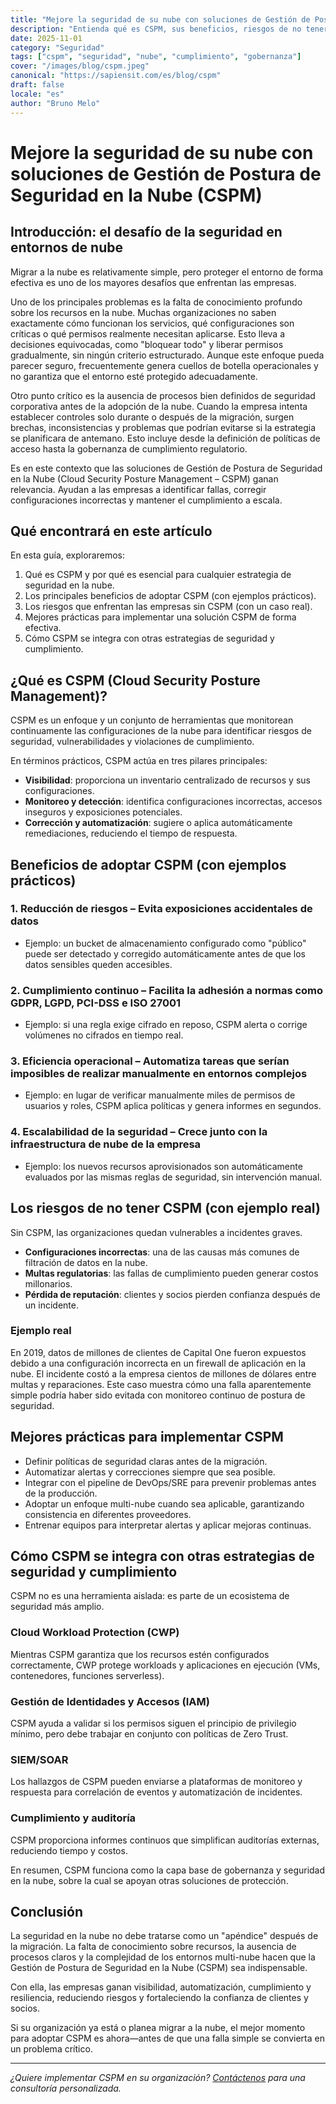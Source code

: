 ```yaml
---
title: "Mejore la seguridad de su nube con soluciones de Gestión de Postura de Seguridad en la Nube (CSPM)"
description: "Entienda qué es CSPM, sus beneficios, riesgos de no tener esta solución y mejores prácticas para implementar seguridad efectiva en entornos de nube."
date: 2025-11-01
category: "Seguridad"
tags: ["cspm", "seguridad", "nube", "cumplimiento", "gobernanza"]
cover: "/images/blog/cspm.jpeg"
canonical: "https://sapiensit.com/es/blog/cspm"
draft: false
locale: "es"
author: "Bruno Melo"
---
```


# Mejore la seguridad de su nube con soluciones de Gestión de Postura de Seguridad en la Nube (CSPM)

## Introducción: el desafío de la seguridad en entornos de nube

Migrar a la nube es relativamente simple, pero proteger el entorno de forma efectiva es uno de los mayores desafíos que enfrentan las empresas.

Uno de los principales problemas es la falta de conocimiento profundo sobre los recursos en la nube. Muchas organizaciones no saben exactamente cómo funcionan los servicios, qué configuraciones son críticas o qué permisos realmente necesitan aplicarse. Esto lleva a decisiones equivocadas, como "bloquear todo" y liberar permisos gradualmente, sin ningún criterio estructurado. Aunque este enfoque pueda parecer seguro, frecuentemente genera cuellos de botella operacionales y no garantiza que el entorno esté protegido adecuadamente.

Otro punto crítico es la ausencia de procesos bien definidos de seguridad corporativa antes de la adopción de la nube. Cuando la empresa intenta establecer controles solo durante o después de la migración, surgen brechas, inconsistencias y problemas que podrían evitarse si la estrategia se planificara de antemano. Esto incluye desde la definición de políticas de acceso hasta la gobernanza de cumplimiento regulatorio.

Es en este contexto que las soluciones de Gestión de Postura de Seguridad en la Nube (Cloud Security Posture Management – CSPM) ganan relevancia. Ayudan a las empresas a identificar fallas, corregir configuraciones incorrectas y mantener el cumplimiento a escala.

## Qué encontrará en este artículo

En esta guía, exploraremos:

1. Qué es CSPM y por qué es esencial para cualquier estrategia de seguridad en la nube.
2. Los principales beneficios de adoptar CSPM (con ejemplos prácticos).
3. Los riesgos que enfrentan las empresas sin CSPM (con un caso real).
4. Mejores prácticas para implementar una solución CSPM de forma efectiva.
5. Cómo CSPM se integra con otras estrategias de seguridad y cumplimiento.

## ¿Qué es CSPM (Cloud Security Posture Management)?

CSPM es un enfoque y un conjunto de herramientas que monitorean continuamente las configuraciones de la nube para identificar riesgos de seguridad, vulnerabilidades y violaciones de cumplimiento.

En términos prácticos, CSPM actúa en tres pilares principales:

- **Visibilidad**: proporciona un inventario centralizado de recursos y sus configuraciones.
- **Monitoreo y detección**: identifica configuraciones incorrectas, accesos inseguros y exposiciones potenciales.
- **Corrección y automatización**: sugiere o aplica automáticamente remediaciones, reduciendo el tiempo de respuesta.


## Beneficios de adoptar CSPM (con ejemplos prácticos)

### 1. Reducción de riesgos – Evita exposiciones accidentales de datos

- Ejemplo: un bucket de almacenamiento configurado como "público" puede ser detectado y corregido automáticamente antes de que los datos sensibles queden accesibles.

### 2. Cumplimiento continuo – Facilita la adhesión a normas como GDPR, LGPD, PCI-DSS e ISO 27001

- Ejemplo: si una regla exige cifrado en reposo, CSPM alerta o corrige volúmenes no cifrados en tiempo real.

### 3. Eficiencia operacional – Automatiza tareas que serían imposibles de realizar manualmente en entornos complejos

- Ejemplo: en lugar de verificar manualmente miles de permisos de usuarios y roles, CSPM aplica políticas y genera informes en segundos.

### 4. Escalabilidad de la seguridad – Crece junto con la infraestructura de nube de la empresa

- Ejemplo: los nuevos recursos aprovisionados son automáticamente evaluados por las mismas reglas de seguridad, sin intervención manual.

## Los riesgos de no tener CSPM (con ejemplo real)

Sin CSPM, las organizaciones quedan vulnerables a incidentes graves.

- **Configuraciones incorrectas**: una de las causas más comunes de filtración de datos en la nube.
- **Multas regulatorias**: las fallas de cumplimiento pueden generar costos millonarios.
- **Pérdida de reputación**: clientes y socios pierden confianza después de un incidente.

### Ejemplo real

En 2019, datos de millones de clientes de Capital One fueron expuestos debido a una configuración incorrecta en un firewall de aplicación en la nube. El incidente costó a la empresa cientos de millones de dólares entre multas y reparaciones. Este caso muestra cómo una falla aparentemente simple podría haber sido evitada con monitoreo continuo de postura de seguridad.

## Mejores prácticas para implementar CSPM

- Definir políticas de seguridad claras antes de la migración.
- Automatizar alertas y correcciones siempre que sea posible.
- Integrar con el pipeline de DevOps/SRE para prevenir problemas antes de la producción.
- Adoptar un enfoque multi-nube cuando sea aplicable, garantizando consistencia en diferentes proveedores.
- Entrenar equipos para interpretar alertas y aplicar mejoras continuas.

## Cómo CSPM se integra con otras estrategias de seguridad y cumplimiento

CSPM no es una herramienta aislada: es parte de un ecosistema de seguridad más amplio.

### Cloud Workload Protection (CWP)

Mientras CSPM garantiza que los recursos estén configurados correctamente, CWP protege workloads y aplicaciones en ejecución (VMs, contenedores, funciones serverless).

### Gestión de Identidades y Accesos (IAM)

CSPM ayuda a validar si los permisos siguen el principio de privilegio mínimo, pero debe trabajar en conjunto con políticas de Zero Trust.

### SIEM/SOAR

Los hallazgos de CSPM pueden enviarse a plataformas de monitoreo y respuesta para correlación de eventos y automatización de incidentes.

### Cumplimiento y auditoría

CSPM proporciona informes continuos que simplifican auditorías externas, reduciendo tiempo y costos.

En resumen, CSPM funciona como la capa base de gobernanza y seguridad en la nube, sobre la cual se apoyan otras soluciones de protección.

## Conclusión

La seguridad en la nube no debe tratarse como un "apéndice" después de la migración. La falta de conocimiento sobre recursos, la ausencia de procesos claros y la complejidad de los entornos multi-nube hacen que la Gestión de Postura de Seguridad en la Nube (CSPM) sea indispensable.

Con ella, las empresas ganan visibilidad, automatización, cumplimiento y resiliencia, reduciendo riesgos y fortaleciendo la confianza de clientes y socios.

Si su organización ya está o planea migrar a la nube, el mejor momento para adoptar CSPM es ahora—antes de que una falla simple se convierta en un problema crítico.

---

*¿Quiere implementar CSPM en su organización? [Contáctenos](/es/contact) para una consultoría personalizada.*

